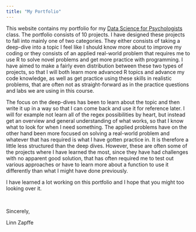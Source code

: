 ```yaml
---
title: "My Portfolio"
---
```


This website contains my portfolio for my [Data Science for Psychologists](https://datascience4psych.github.io/DataScience4Psych/) class.
The portfolio consists of 10 projects. I have designed these projects to fall into mainly one of two categories. They either consists of taking a deep-dive into a topic I feel like I should know more about to improve my coding or they consists of an applied real-world problem that requires me to use R to solve novel problems and get more practice with programming. I have aimed to make a fairly even distribution between these two types of projects, so that I will both learn more advanced R topics and advance my code knowledge, as well as get practice using these skills in realistic problems, that are often not as straight-forward as in the practice questions and labs we are using in this course.

The focus on the deep-dives has been to learn about the topic and then write it up in a way so that I can come back and use it for reference later. I will for example not learn all of the regex possibilities by heart, but instead get an overview and general understanding of what works, so that I know what to look for when I need something. The applied problems have on the other hand been more focused on solving a real-world problem and whatever that has required is what I have gotten practice in. It is therefore a little less structured than the deep dives. However, these are often some of the projects where I have learned the most, since they have had challenges with no apparent good solution, that has often required me to test out various approaches or have to learn more about a function to use it differently than what I might have done previously.

I have learned a lot working on this portfolio and I hope that you might too looking over it.

<!-- The "br" part adds another empty line so that I get an additional line before signing the introduction -->

 <br>

Sincerely,

Linn Zapffe